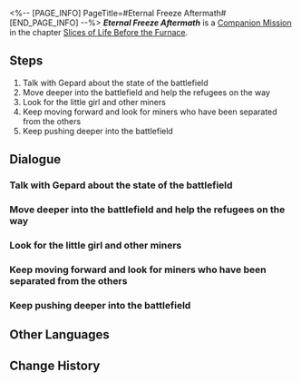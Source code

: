 <%-- [PAGE_INFO]
PageTitle=#Eternal Freeze Aftermath#
[END_PAGE_INFO] --%>
{{Stub|Dialogue, characters, and location(s)}}
{{Mission Infobox
|id            = 2011404
|title         = 
|image         = Mission Eternal Freeze Aftermath.png
|type          = Companion
|event_name    = 
|chapter       = Slices of Life Before the Furnace (Companion Mission Chapter)
|requirements  = 
|summary       = <!--official mission summary from Fate's Atlas-->
|characters    = <!--characters that appear in this mission-->
|startLocation = <!--location as it intially appears on the mission screen-->
|world         = <!--i.e. Penacony-->
|area          = <!--i.e. A Child's Dream-->
|prev          = 
|next          = Only A Child
|exp           = 
|credits       = 
|stellarJade   = 
|other         = 
}}
'''''Eternal Freeze Aftermath''''' is a [[Companion Mission]] in the chapter [[Slices of Life Before the Furnace (Companion Mission Chapter)|Slices of Life Before the Furnace]].

==Steps==
# Talk with Gepard about the state of the battlefield
# Move deeper into the battlefield and help the refugees on the way
# Look for the little girl and other miners
# Keep moving forward and look for miners who have been separated from the others
# Keep pushing deeper into the battlefield

<!--
==Gameplay Notes==

--><!--
==Trial Character==

-->
==Dialogue==
{{Stub Dialogue}}
===Talk with Gepard about the state of the battlefield===
{{Mission Description|type=companion|location=<!--to be added-->|Serval and you arrive at the Great Mine as fast as you could. Gepard seems to have already finished preparing for battle. Listen to his plans.}}
{{Dialogue Start}}
:{{tx}}
{{Dialogue End}}

===Move deeper into the battlefield and help the refugees on the way===
{{Mission Description|type=companion|location=<!--to be added-->|update|Gepard will lead you and Serval to the front lines himself to raise morale and improve overall combat capacity. You will push deeper into the battlefield while helping the refugees along the way.<br />The atmosphere of this battlefield is out of the ordinary. Please be careful during combat.}}
{{Dialogue Start}}
:{{tx}}
{{Dialogue End}}

===Look for the little girl and other miners===
{{Mission Description|type=companion|location=<!--to be added-->|update|You and the siblings arrive at a temporary base in the besieged mining area. You inform the vagrants to immediately retreat to the mining bridge with the children and the elderly.<br />After successfully solving the issue for this base, you keep moving forward and look for miners who have been separated from the others. The few people who the miners mentioned should be around here. Look for them carefully.}}
{{Dialogue Start}}
:{{tx}}
{{Dialogue End}}

===Keep moving forward and look for miners who have been separated from the others===
{{Mission Description|type=companion|location=<!--to be added-->|update|You found the selfless older sister matching the miners' descriptions and successfully defeated the invading Fragmentum monsters, protecting her and her younger brother.<br />There is only one more separated miner left. Keep looking for them around here.}}
{{Dialogue Start}}
:{{tx}}
{{Dialogue End}}

===Keep pushing deeper into the battlefield===
{{Mission Description|type=companion|location=<!--to be added-->|update|All the refugees should have been evacuated. Now you just need to attack the remaining Fragmentum monsters and completely chase them out of this mine.<br />The air around you is almost freezing cold. The abnormality amongst the monsters shouldn't be far. Be on high alert and progress carefully.}}
{{Dialogue Start}}
:{{tx}}
{{Dialogue End}}

==Other Languages==
{{Other Languages
|en   = Eternal Freeze Aftermath
|zhs  = 寒潮余波
|zht  = 寒潮餘波
|ja   = 寒波の余波
|ko   = 한파의 여파
|es   = Las secuelas del Hielo Eterno
|fr   = Conséquences du Gel éternel
|ru   = Отзвуки Вечной мерзлоты
|th   = ผลพวงจากความหนาวนิรันดร์
|vi   = Dư Âm Băng Giá Vĩnh Cửu
|de   = Folgen des Ewigen Frosts
|id   = Dampak Kebekuan Abadi
|pt   = Consequências do Congelamento Eterno
}}

==Change History==
{{Change History|1.0}}
